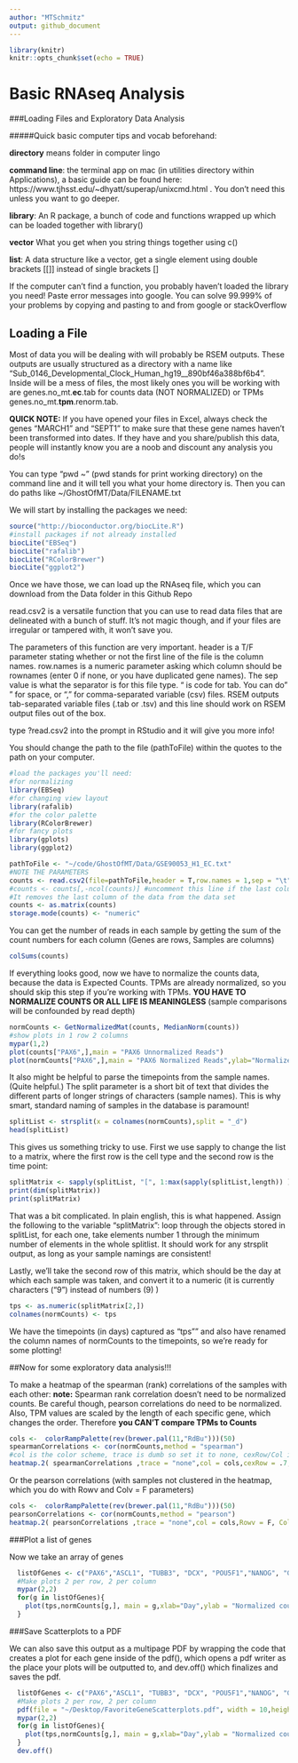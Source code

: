 ```yaml
--- 
author: "MTSchmitz"
output: github_document 
--- 
```


```r
library(knitr)
knitr::opts_chunk$set(echo = TRUE)
```
# Basic RNAseq Analysis
###Loading Files and Exploratory Data Analysis

#####Quick basic computer tips and vocab beforehand:

**directory** means folder in computer lingo

**command line**: the terminal app on mac (in utilities directory within Applications), a basic guide can be found here: https://www.tjhsst.edu/~dhyatt/superap/unixcmd.html . You don't need this unless you want to go deeper.

**library**: An R package, a bunch of code and functions wrapped up which can be loaded together with library()

**vector** What you get when you string things together using c() 

**list**: A data structure like a vector, get a single element using double brackets [[]] instead of single brackets []

If the computer can't find a function, you probably haven't loaded the library you need!
Paste error messages into google. You can solve 99.999% of your problems by copying and pasting to and from google or stackOverflow

## Loading a File

Most of data you will be dealing with will probably be RSEM outputs. These outputs are usually structured as a directory with a name like "Sub_0146_Developmental_Clock_Human_hg19__890bf46a388bf6b4". Inside will be a mess of files, the most likely ones you will be working with are genes.no_mt.**ec**.tab for counts data (NOT NORMALIZED) or TPMs genes.no_mt.**tpm**.renorm.tab. 


**QUICK NOTE:** If you have opened your files in Excel, always check the genes "MARCH1" and "SEPT1" to make sure that these gene names haven't been transformed into dates. If they have and you share/publish this data, people will instantly know you are a noob and discount any analysis you do!s


You can type "pwd ~" (pwd stands for print working directory) on the command line and it will tell you what your home directory is. Then you can do paths like ~/GhostOfMT/Data/FILENAME.txt

We will start by installing the packages we need:

```r
source("http://bioconductor.org/biocLite.R")
#install packages if not already installed
biocLite("EBSeq")
biocLite("rafalib")
biocLite("RColorBrewer")
biocLite("ggplot2")
```

Once we have those, we can load up the RNAseq file, which you can download from the Data folder in this Github Repo

read.csv2 is a versatile function that you can use to read data files that are delineated with a bunch of stuff. It's not magic though, and if your files are irregular or tampered with, it won't save you.

The parameters of this function are very important. header is a T/F parameter stating whether or not the first line of the file is the column names. row.names is a numeric parameter asking which column should be rownames (enter 0 if none, or you have duplicated gene names). The sep value is what the separator is for this file type. "\t" is code for tab. You can do " " for space, or "," for comma-separated variable (csv) files. RSEM outputs tab-separated variable files (.tab or .tsv) and this line should work on RSEM output files out of the box. 

type ?read.csv2 into the prompt in RStudio and it will give you more info!

You should change the path to the file (pathToFile) within the quotes to the path on your computer.
```r

#load the packages you'll need:
#for normalizing
library(EBSeq)
#for changing view layout
library(rafalib)
#for the color palette
library(RColorBrewer)
#for fancy plots
library(gplots)
library(ggplot2)
```

```r
pathToFile <- "~/code/GhostOfMT/Data/GSE90053_H1_EC.txt"
#NOTE THE PARAMETERS
counts <- read.csv2(file=pathToFile,header = T,row.names = 1,sep = "\t")
#counts <- counts[,-ncol(counts)] #uncomment this line if the last column is gene name description text
#It removes the last column of the data from the data set
counts <- as.matrix(counts)
storage.mode(counts) <- "numeric"

``` 

You can get the number of reads in each sample by getting the sum of the count numbers for each column (Genes are rows, Samples are columns)

```r
colSums(counts)
``` 

If everything looks good, now we have to normalize the counts data, because the data is Expected Counts. TPMs are already normalized, so you should skip this step if you're working with TPMs. **YOU HAVE TO NORMALIZE COUNTS OR ALL LIFE IS MEANINGLESS** (sample comparisons will be confounded by read depth)

```r
normCounts <- GetNormalizedMat(counts, MedianNorm(counts))
#show plots in 1 row 2 columns
mypar(1,2)
plot(counts["PAX6",],main = "PAX6 Unnormalized Reads")
plot(normCounts["PAX6",],main = "PAX6 Normalized Reads",ylab="Normalized counts")
``` 

It also might be helpful to parse the timepoints from the sample names. (Quite helpful.) The split parameter is a short bit of text that divides the different parts of longer strings of characters (sample names). This is why smart, standard naming of samples in the database is paramount! 

```r
splitList <- strsplit(x = colnames(normCounts),split = "_d")
head(splitList)
``` 
This gives us something tricky to use. First we use sapply to change the list to a matrix, where the first row is the cell type and the second row is the time point:

```r
splitMatrix <- sapply(splitList, "[", 1:max(sapply(splitList,length)) )
print(dim(splitMatrix))
print(splitMatrix)
``` 

That was a bit complicated. In plain english, this is what happened. Assign the following to the variable "splitMatrix": loop through the objects stored in splitList, for each one, take elements number 1 through the minimum number of elements in the whole splitlist. It should work for any strsplit output, as long as your sample namings are consistent!

Lastly, we'll take the second row of this matrix, which should be the day at which each sample was taken, and convert it to a numeric (it is currently characters ("9") instead of numbers (9) )

```r
tps <- as.numeric(splitMatrix[2,])
colnames(normCounts) <- tps
``` 

We have the timepoints (in days) captured as "tps"" and also have renamed the column names of normCounts to the timepoints, so we're ready for some plotting!

##Now for some exploratory data analysis!!!

To make a heatmap of the spearman (rank) correlations of the samples with each other:
**note:** Spearman rank correlation doesn't need to be normalized counts. Be careful though, pearson correlations do need to be normalized. Also, TPM values are scaled by the length of each specific gene, which changes the order. Therefore **you CAN'T compare TPMs to Counts**


```r
cols <-  colorRampPalette(rev(brewer.pal(11,"RdBu")))(50)
spearmanCorrelations <- cor(normCounts,method = "spearman")
#col is the color scheme, trace is dumb so set it to none, cexRow/Col is the size of the text (<1 smaller, >1 larger)
heatmap.2( spearmanCorrelations ,trace = "none",col = cols,cexRow = .7, cexCol = .7)
```


Or the pearson correlations (with samples not clustered in the heatmap, which you do with Rowv and Colv = F parameters)


```r
cols <-  colorRampPalette(rev(brewer.pal(11,"RdBu")))(50)
pearsonCorrelations <- cor(normCounts,method = "pearson")
heatmap.2( pearsonCorrelations ,trace = "none",col = cols,Rowv = F, Colv = F,cexRow = .7, cexCol = .7)
```

###Plot a list of genes

Now we take an array of genes

```r
  listOfGenes <- c("PAX6","ASCL1", "TUBB3", "DCX", "POU5F1","NANOG", "GAPDH")
  #Make plots 2 per row, 2 per column
  mypar(2,2)
  for(g in listOfGenes){
    plot(tps,normCounts[g,], main = g,xlab="Day",ylab = "Normalized counts" )
  }
```

###Save Scatterplots to a PDF

We can also save this output as a multipage PDF by wrapping the code that creates a plot for each gene inside of the pdf(), which opens a pdf writer as the place your plots will be outputted to, and dev.off() which finalizes and saves the pdf.

```r
  listOfGenes <- c("PAX6","ASCL1", "TUBB3", "DCX", "POU5F1","NANOG", "GAPDH")
  #Make plots 2 per row, 2 per column
  pdf(file = "~/Desktop/FavoriteGeneScatterplots.pdf", width = 10,height = 10)
  mypar(2,2)
  for(g in listOfGenes){
    plot(tps,normCounts[g,], main = g,xlab="Day",ylab = "Normalized counts" )
  }
  dev.off()
```


